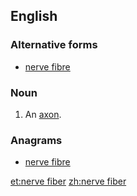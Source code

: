 ==English==

===Alternative forms===
* [[nerve fibre]]

===Noun===
{{en-noun|head=[[nerve]] [[fiber]]}}

# {{context|anatomy}} An [[axon]].

===Anagrams===
* [[nerve fibre#English|nerve fibre]]

[[et:nerve fiber]]
[[zh:nerve fiber]]